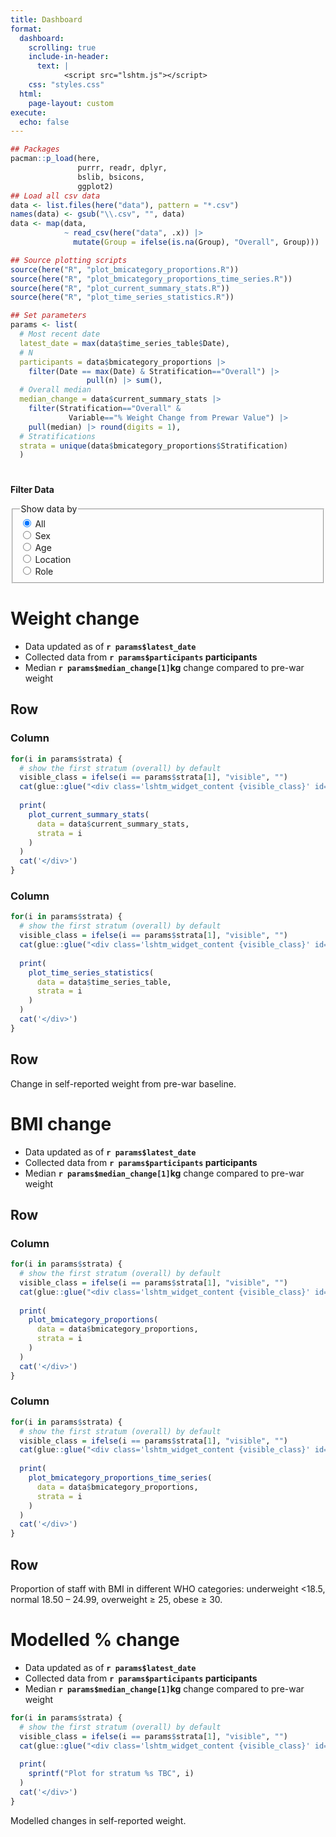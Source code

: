 ```yaml
---
title: Dashboard
format: 
  dashboard:
    scrolling: true
    include-in-header:
      text: |
            <script src="lshtm.js"></script>
    css: "styles.css"
  html:
    page-layout: custom
execute: 
  echo: false
---
```


<!-- Setup, no output -->

```r
## Packages
pacman::p_load(here, 
               purrr, readr, dplyr,
               bslib, bsicons, 
               ggplot2)
## Load all csv data
data <- list.files(here("data"), pattern = "*.csv")
names(data) <- gsub("\\.csv", "", data)
data <- map(data,
            ~ read_csv(here("data", .x)) |> 
              mutate(Group = ifelse(is.na(Group), "Overall", Group)))

## Source plotting scripts
source(here("R", "plot_bmicategory_proportions.R"))
source(here("R", "plot_bmicategory_proportions_time_series.R"))
source(here("R", "plot_current_summary_stats.R"))
source(here("R", "plot_time_series_statistics.R"))

## Set parameters
params <- list(
  # Most recent date
  latest_date = max(data$time_series_table$Date),
  # N
  participants = data$bmicategory_proportions |> 
    filter(Date == max(Date) & Stratification=="Overall") |> 
                 pull(n) |> sum(),
  # Overall median
  median_change = data$current_summary_stats |> 
    filter(Stratification=="Overall" & 
             Variable=="% Weight Change from Prewar Value") |> 
    pull(median) |> round(digits = 1),
  # Stratifications
  strata = unique(data$bmicategory_proportions$Stratification)
  )
```

<!-- Global sidebar -->

# {.sidebar}

<!-- Add data filter
 - todo: change to pandoc format
 - todo: fill options automatically or wrap in function
-->
<div class="lshtm_widget_filter">
  <p><strong>Filter Data</strong></p>
  <div class="filter_content">
  <fieldset>
    <legend>Show data by</legend>
    <label>
      <input type="radio" name="data_filter" value="Overall" checked>
      All
    </label><br>
    <label>
      <input type="radio" name="data_filter" value="sex">
      Sex
    </label><br>
    <label>
      <input type="radio" name="data_filter" value="agegroup">
      Age
    </label><br>
    <label>
      <input type="radio" name="data_filter" value="governorate">
      Location
    </label><br>
    <label>
      <input type="radio" name="data_filter" value="role">
      Role
    </label>
  </fieldset>
</div>
</div>

<!-- Dashboard page 1 -->

# Weight change
::: {.card fill="false" title="Key insights"}
- Data updated as of **`r params$latest_date`**
- Collected data from **`r params$participants` participants**
- Median **`r params$median_change[1]`kg** change compared to pre-war weight
:::

## Row

### Column

<!-- Create div for percentage change baseline
  - Could wrap this in function
  - TODO: some cleaning needed
-->
::: {.card .lshtm_widget title="Change from pre-war baseline"}
<!-- Can't set ID or data-widget value in this pandoc-card element, so need another nested div... -->
<div class="lshtm_widget_identifier" id="percentage_change_baseline">
```r
for(i in params$strata) {
  # show the first stratum (overall) by default
  visible_class = ifelse(i == params$strata[1], "visible", "")
  cat(glue::glue("<div class='lshtm_widget_content {visible_class}' id='percentage_change_baseline_{i}'>"))
  
  print(
    plot_current_summary_stats(
      data = data$current_summary_stats,
      strata = i
    )
  )
  cat('</div>')
}
```
</div>
:::

### Column

<!-- Create div for trend over time -->
::: {.card .lshtm_widget title="Trend over time"}
<!-- Can't set ID or data-widget value in this pandoc-card element, so need another nested div... -->
<div class="lshtm_widget_identifier" id="trend_over_time">
```r
for(i in params$strata) {
  # show the first stratum (overall) by default
  visible_class = ifelse(i == params$strata[1], "visible", "")
  cat(glue::glue("<div class='lshtm_widget_content {visible_class}' id='trend_over_time_{i}'>"))
  
  print(
    plot_time_series_statistics(
      data = data$time_series_table,
      strata = i
    )
  )
  cat('</div>')
}
```
</div>
:::

## Row {height=20%}

::: {.card title="Notes"}

Change in self-reported weight from pre-war baseline.

:::

<!-- Dashboard page 2 -->

# BMI change
::: {.card fill="false" title="Key insights"}
- Data updated as of **`r params$latest_date`**
- Collected data from **`r params$participants` participants**
- Median **`r params$median_change[1]`kg** change compared to pre-war weight
:::

## Row

### Column

<!-- Create div for trend over time -->
::: {.card .lshtm_widget title="Change from pre-war baseline"}
<!-- Can't set ID or data-widget value in this pandoc-card element, so need another nested div... -->
<div class="lshtm_widget_identifier" id="baseline_bmi">
```r
for(i in params$strata) {
  # show the first stratum (overall) by default
  visible_class = ifelse(i == params$strata[1], "visible", "")
  cat(glue::glue("<div class='lshtm_widget_content {visible_class}' id='baseline_bmi_{i}'>"))
  
  print(
    plot_bmicategory_proportions(
      data = data$bmicategory_proportions,
      strata = i
    )
  )
  cat('</div>')
}
```
</div>
:::

### Column

<!-- Create div for trend over time -->
::: {.card .lshtm_widget title="Trend over time"}
<!-- Can't set ID or data-widget value in this pandoc-card element, so need another nested div... -->
<div class="lshtm_widget_identifier" id="trends_bmi">
```r
for(i in params$strata) {
  # show the first stratum (overall) by default
  visible_class = ifelse(i == params$strata[1], "visible", "")
  cat(glue::glue("<div class='lshtm_widget_content {visible_class}' id='trends_bmi_{i}'>"))
  
  print(
    plot_bmicategory_proportions_time_series(
      data = data$bmicategory_proportions,
      strata = i
    )
  )
  cat('</div>')
}
```
</div>
:::

## Row {height=20%}

::: {.card title="Notes"}

Proportion of staff with BMI in different WHO categories: underweight <18.5, normal 18.50 – 24.99, overweight ≥ 25, obese ≥ 30.

:::

<!-- Dashboard page 3 -->

# Modelled % change 
::: {.card fill="false" title="Key insights"}
- Data updated as of **`r params$latest_date`**
- Collected data from **`r params$participants` participants**
- Median **`r params$median_change[1]`kg** change compared to pre-war weight
:::

<!-- Create div for trend over time -->
::: {.card .lshtm_widget title="Modelled change in individual weight"}
<!-- Can't set ID or data-widget value in this pandoc-card element, so need another nested div... -->
<div class="lshtm_widget_identifier" id="gam">
```r
for(i in params$strata) {
  # show the first stratum (overall) by default
  visible_class = ifelse(i == params$strata[1], "visible", "")
  cat(glue::glue("<div class='lshtm_widget_content {visible_class}' id='gam_{i}'>"))
  
  print(
    sprintf("Plot for stratum %s TBC", i)
  )
  cat('</div>')
}
```
</div>
:::

::: {.card title="Notes"}

Modelled changes in self-reported weight.

:::